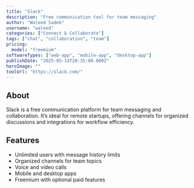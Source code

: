 ```yaml
---
title: "Slack"
description: "Free communication tool for team messaging"
author: "Waleed Sadek"
username: "waleed"
categories: ["Connect & Collaborate"]
tags: ["chat", "collaboration", "team"]
pricing:
  model: "freemium"
softwareTypes: ["web-app", "mobile-app", "desktop-app"]
publishDate: "2025-05-14T20:35:00.000Z"
heroImage: ""
toolUrl: "https://slack.com/"
---
```

## About
Slack is a free communication platform for team messaging and collaboration. It’s ideal for remote startups, offering channels for organized discussions and integrations for workflow efficiency.

## Features
- Unlimited users with message history limits
- Organized channels for team topics
- Voice and video calls
- Mobile and desktop apps
- Freemium with optional paid features
